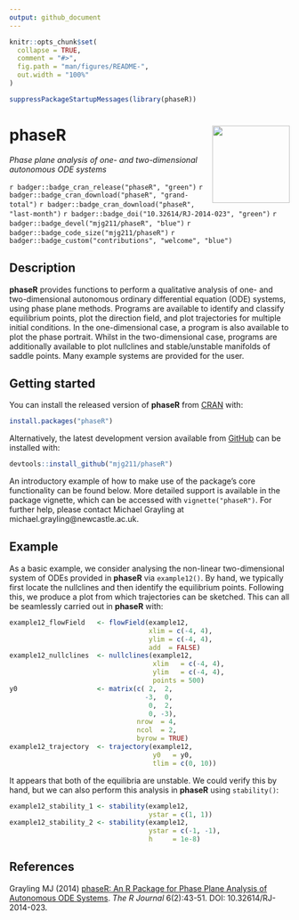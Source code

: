 ```yaml
---
output: github_document
---
```


<!-- README.md is generated from README.Rmd. Please edit that file -->

```r
knitr::opts_chunk$set(
  collapse = TRUE,
  comment = "#>",
  fig.path = "man/figures/README-",
  out.width = "100%"
)
```

```r
suppressPackageStartupMessages(library(phaseR))
```

# phaseR <img src='man/figures/phaseR.png' align="right" height="139" />

*Phase plane analysis of one- and two-dimensional autonomous ODE systems*

`r badger::badge_cran_release("phaseR", "green")`
`r badger::badge_cran_download("phaseR", "grand-total")`
`r badger::badge_cran_download("phaseR", "last-month")`
`r badger::badge_doi("10.32614/RJ-2014-023", "green")`
`r badger::badge_devel("mjg211/phaseR", "blue")`
`r badger::badge_code_size("mjg211/phaseR")`
`r badger::badge_custom("contributions", "welcome", "blue")`

## Description

__phaseR__ provides functions to perform a qualitative analysis of one- and two-dimensional autonomous ordinary differential equation (ODE) systems, using phase plane methods. Programs are available to identify and classify equilibrium points, plot the direction field, and plot trajectories for multiple initial conditions. In the one-dimensional case, a program is also available to plot the phase portrait. Whilst in the two-dimensional case, programs are additionally available to plot nullclines and stable/unstable manifolds of saddle points. Many example systems are provided for the user.

## Getting started

You can install the released version of __phaseR__ from [CRAN](https://CRAN.R-project.org) with:

``` r
install.packages("phaseR")
```

Alternatively, the latest development version available from [GitHub](https://github.com/) can be installed with:

``` r
devtools::install_github("mjg211/phaseR")
```

An introductory example of how to make use of the package's core functionality can be found below. More detailed support is available in the package vignette, which can be accessed with `vignette("phaseR")`. For further help, please contact Michael Grayling at michael.grayling@newcastle.ac.uk.

## Example

As a basic example, we consider analysing the non-linear two-dimensional system of ODEs provided in __phaseR__ via `example12()`. By hand, we typically first locate the nullclines and then identify the equilibrium points. Following this, we produce a plot from which trajectories can be sketched. This can all be seamlessly carried out in __phaseR__ with:
```r
example12_flowField   <- flowField(example12,
                                   xlim = c(-4, 4),
                                   ylim = c(-4, 4),
                                   add  = FALSE)
example12_nullclines  <- nullclines(example12,
                                    xlim   = c(-4, 4), 
                                    ylim   = c(-4, 4),
                                    points = 500)
y0                    <- matrix(c( 2,  2,
                                  -3,  0,
                                   0,  2,
                                   0, -3), 
                                nrow  = 4,
                                ncol  = 2,
                                byrow = TRUE)
example12_trajectory  <- trajectory(example12,
                                    y0   = y0,
                                    tlim = c(0, 10))
```
It appears that both of the equilibria are unstable. We could verify this by hand, but we can also perform this analysis in __phaseR__ using `stability()`:
```r
example12_stability_1 <- stability(example12,
                                   ystar = c(1, 1))
example12_stability_2 <- stability(example12,
                                   ystar = c(-1, -1),
                                   h     = 1e-8)
```

## References

Grayling MJ (2014) [phaseR: An R Package for Phase Plane Analysis of Autonomous ODE Systems](https://doi.org/10.32614/RJ-2014-023). *The R Journal* 6(2):43-51. DOI: 10.32614/RJ-2014-023.
